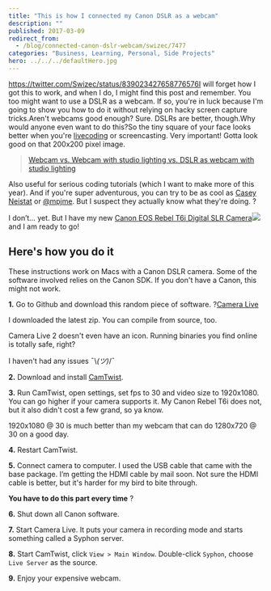 ```yaml
---
title: "This is how I connected my Canon DSLR as a webcam"
description: ""
published: 2017-03-09
redirect_from:
  - /blog/connected-canon-dslr-webcam/swizec/7477
categories: "Business, Learning, Personal, Side Projects"
hero: ../../../defaultHero.jpg
---
```


<https://twitter.com/Swizec/status/839023427658776576I> will forget how I got this to work, and when I do, I might find this post and remember. You too might want to use a DSLR as a webcam. If so, you're in luck because I'm going to show you how to do it without relying on hacky screen capture tricks.Aren't webcams good enough? Sure. DSLRs are better, though.Why would anyone even want to do this?So the tiny square of your face looks better when you're [livecoding](https://www.liveedu.tv/swizec/) or screencasting. Very important! Gotta look good on that 200x200 pixel image.

> [Webcam vs. Webcam with studio lighting vs. DSLR as webcam with studio lighting](//imgur.com/vsvb0)

Also useful for serious coding tutorials (which I want to make more of this year). And if you're super adventurous, you can try to be as cool as [Casey Neistat](https://www.youtube.com/user/caseyneistat) or [@mpjme](https://www.youtube.com/channel/UCO1cgjhGzsSYb1rsB4bFe4Q). But I suspect they actually know what they're doing. ?

I don’t… yet. But I have my new [Canon EOS Rebel T6i Digital SLR Camera](https://www.amazon.com/gp/product/B00T3ER7QO/ref=as_li_tl?ie=UTF8&camp=1789&creative=9325&creativeASIN=B00T3ER7QO&linkCode=as2&tag=ageewitahat-20&linkId=3f92596835dff6fba84d21d9bd54f2f0)![](//ir-na.amazon-adsystem.com/e/ir?t=ageewitahat-20&l=am2&o=1&a=B00T3ER7QO) and I am ready to go!

## Here's how you do it

These instructions work on Macs with a Canon DSLR camera. Some of the software involved relies on the Canon SDK. If you don't have a Canon, this might not work.

**1.** Go to Github and download this random piece of software. ?[Camera Live](https://github.com/v002/v002-Camera-Live)

I downloaded the latest zip. You can compile from source, too.

Camera Live 2 doesn't even have an icon. Running binaries you find online is totally safe, right?

I haven't had any issues ¯\\_(ツ)_/¯

**2.** Download and install [CamTwist](http://camtwiststudio.com/).

**3.** Run CamTwist, open settings, set fps to 30 and video size to 1920x1080. You can go higher if your camera supports it. My Canon Rebel T6i does not, but it also didn't cost a few grand, so ya know.

1920x1080 @ 30 is much better than my webcam that can do 1280x720 @ 30 on a good day.

**4.** Restart CamTwist.

**5.** Connect camera to computer. I used the USB cable that came with the base package. I’m getting the HDMI cable by mail soon. Not sure the HDMI cable is better, but it's harder for my bird to bite through.

**You have to do this part every time** ?

**6.** Shut down all Canon software.

**7.** Start Camera Live. It puts your camera in recording mode and starts something called a Syphon server.

**8.** Start CamTwist, click `View > Main Window`. Double-click `Syphon`, choose `Live Server` as the source.

**9.** Enjoy your expensive webcam.
